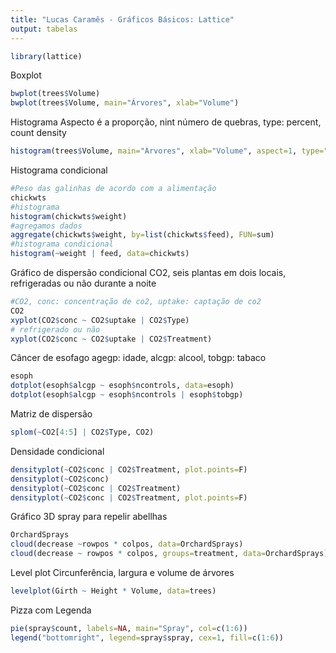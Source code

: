```yaml
---
title: "Lucas Caramês - Gráficos Básicos: Lattice"
output: tabelas
---
```


```r
library(lattice)

```

Boxplot
```r
bwplot(trees$Volume)
bwplot(trees$Volume, main="Árvores", xlab="Volume")
```

Histograma
Aspecto é a proporção, nint número de quebras, type: percent, count density
```r
histogram(trees$Volume, main="Árvores", xlab="Volume", aspect=1, type="percent", nint=5)
```


Histograma condicional
```r
#Peso das galinhas de acordo com a alimentação
chickwts
#histograma
histogram(chickwts$weight)
#agregamos dados
aggregate(chickwts$weight, by=list(chickwts$feed), FUN=sum)
#histograma condicional
histogram(~weight | feed, data=chickwts)
```

Gráfico de dispersão condicional
CO2, seis plantas em dois locais, refrigeradas ou não durante a noite
```r
#CO2, conc: concentração de co2, uptake: captação de co2
CO2
xyplot(CO2$conc ~ CO2$uptake | CO2$Type)
# refrigerado ou não
xyplot(CO2$conc ~ CO2$uptake | CO2$Treatment)
```

Câncer de esofago
agegp: idade, alcgp: alcool, tobgp: tabaco
```r
esoph
dotplot(esoph$alcgp ~ esoph$ncontrols, data=esoph)
dotplot(esoph$alcgp ~ esoph$ncontrols | esoph$tobgp)
```

Matriz de dispersão
```r
splom(~CO2[4:5] | CO2$Type, CO2)
```



Densidade condicional
```r
densityplot(~CO2$conc | CO2$Treatment, plot.points=F)
densityplot(~CO2$conc)
densityplot(~CO2$conc | CO2$Treatment)
densityplot(~CO2$conc | CO2$Treatment, plot.points=F)
```


Gráfico 3D
spray para repelir abellhas
```r
OrchardSprays
cloud(decrease ~rowpos * colpos, data=OrchardSprays)
cloud(decrease ~ rowpos * colpos, groups=treatment, data=OrchardSprays)
```


Level plot
Circunferência, largura e volume de árvores
```r
levelplot(Girth ~ Height * Volume, data=trees)
```

Pizza com Legenda
```r
pie(spray$count, labels=NA, main="Spray", col=c(1:6))
legend("bottomright", legend=spray$spray, cex=1, fill=c(1:6))
```

